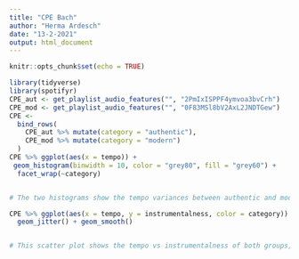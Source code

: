 ```yaml
---
title: "CPE Bach"
author: "Herma Ardesch"
date: "13-2-2021"
output: html_document
---
```


```r
knitr::opts_chunk$set(echo = TRUE)
```

```r
library(tidyverse)
library(spotifyr)
CPE_aut <- get_playlist_audio_features("", "2PmIxISPPF4ymvoa3bvCrh")
CPE_mod <- get_playlist_audio_features("", "0F83MSl8bV2AxL2JNDTGew")
CPE <-
  bind_rows(
    CPE_aut %>% mutate(category = "authentic"),
    CPE_mod %>% mutate(category = "modern")
  )
CPE %>% ggplot(aes(x = tempo)) + 
 geom_histogram(binwidth = 10, color = "grey80", fill = "grey60") +
  facet_wrap(~category)


# The two histograms show the tempo variances between authentic and modern performances of music by Carl Philipp Emanuel Bach, based on 45 identical movements both. The histogram on the left shows a more even pattern with less variances, whereas the modern performances are more outspoken in tempo: fast allegros are played faster and slow adagios are played slower than in the authentic performances.

```
```r
CPE %>% ggplot(aes(x = tempo, y = instrumentalness, color = category)) +
  geom_jitter() + geom_smooth()


# This scatter plot shows the tempo vs instrumentalness of both groups, authentic and modern. The mean line of the authentic performances has a lower instrumentalness, which makes sense, because authentic instruments are tuned differently and therefore play in a lower pitch.
```

